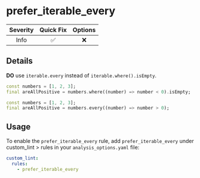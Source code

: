 # prefer_iterable_every

| Severity | Quick Fix | Options |
|:--------:|:---------:|:-------:|
|   Info   |    ✅     |   ❌    |

## Details

**DO** use `iterable.every` instead of `iterable.where().isEmpty`.

```dart title="Bad"
const numbers = [1, 2, 3];
final areAllPositive = numbers.where((number) => number < 0).isEmpty;
```

```dart title="Good"
const numbers = [1, 2, 3];
final areAllPositive = numbers.every((number) => number > 0);
```

## Usage

To enable the `prefer_iterable_every` rule, add `prefer_iterable_every` under custom_lint > rules in your `analysis_options.yaml` file:

```yaml
custom_lint:
  rules:
    - prefer_iterable_every
```

